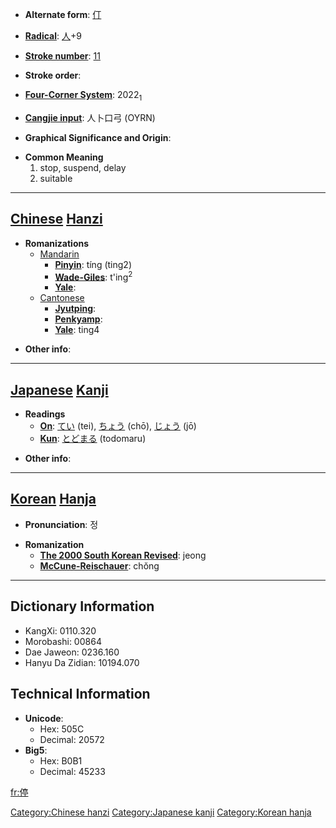 * '''Alternate form''': [[仃]]

* '''[[Wiktionary:Chinese radical index| Radical]]''': [[Wiktionary:Chinese radical index 人|人]]+9

* '''[[Wiktionary:Chinese total strokes index|Stroke number]]''': [[Wiktionary:Chinese total strokes index 11|11]]

* '''Stroke order''': 

* '''[[Wiktionary:Chinese four corner index|Four-Corner System]]''': 2022<sub>1</sub>

* '''[[Wiktionary:Chinese Cangjie index|Cangjie input]]''': 人卜口弓 (OYRN)

* '''Graphical Significance and Origin''': 

* '''Common Meaning'''
*#stop, suspend, delay
*# suitable


----

== [[Chinese]] [[Hanzi]] ==

* '''Romanizations'''
** [[Mandarin]]
*** '''[[Pinyin]]''': tíng (ting2)
*** '''[[Wade-Giles]]''': t'ing<sup>2</sup>
*** '''[[Yale]]''': 
**[[Cantonese]]
***'''[[Jyutping]]''':
***'''[[Penkyamp]]''': 
***'''[[Yale]]''': ting4

* '''Other info''': 

----

== [[Japanese]] [[Kanji]] ==

* '''Readings'''
** '''[[On]]''': [[てい]] (tei), [[ちょう]] (chō), [[じょう]] (jō)
** '''[[Kun]]''': [[とどまる]] (todomaru)

* '''Other info''':  

----

== [[Korean]] [[Hanja]] ==

* '''Pronunciation''': 정

* '''Romanization'''
** '''[[The 2000 South Korean Revised Romanization|The 2000 South Korean Revised]]''': jeong
** '''[[McCune-Reischauer]]''': chŏng

----

== Dictionary Information ==

* KangXi: 0110.320
* Morobashi: 00864
* Dae Jaweon: 0236.160
* Hanyu Da Zidian: 10194.070

== Technical Information ==

* '''Unicode''':
** Hex: 505C
** Decimal: 20572
* '''Big5''':
** Hex: B0B1
** Decimal: 45233

[[Category:Chinese hanzi]]
[[Category:Japanese kanji]]
[[Category:Korean hanja]]

[[fr:停]]